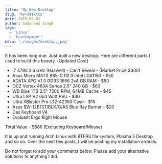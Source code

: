 ```yaml
---
title: 'My New Desktop'
slug: 'my-desktop'
date: 2015-02-01
author: Sadanand Singh
tags:
  - 'Linux'
  - 'Development'
hero: './images/desktop.jpeg'
---
```


It has been long due. Just built a new desktop. Here are different parts
I used to build this beauty. (Updated Cost)

- i7 4790 3.6 GHz (Haswell) - Can't Reveal - (Market Price \$300)
- Asus Micro MATX B85-G R2.0 Intel LGA1150 - \$50
- ADATA XPG V1.0 DDR3 1866 2x4 GB RAM - \$50
- OCZ Vertex 460A Series 2.5" 240 GB - \$60
- WD Blue 1TB 3.5" 7200 RPM, 64MB Cache - \$45
- Ultra LSP V2 650 Watt PSU - \$30
- Ultra XBlaster Pro U12-42350 Case - \$15
- Asus BW-12B1ST/BLK/G/AS Blue Ray Burner - \$20
- Das Keyboard V4
- Evoluent Ergo Right Mouse

Total Value - \$580 (Excluding Keyboard/Mouse)

It is up and running Arch Linux with BTFRS file system, Plasma 5 Desktop
and so on. Over the next few posts, I will be posting my installation
ordeals.

Do not forget to add your comments below. Please add your alternative
solutions to anything I did.
